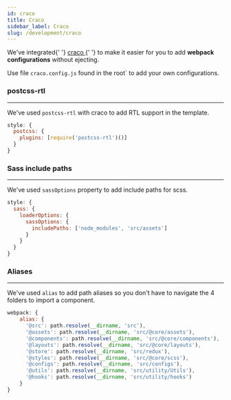 ```yaml
---
id: craco
title: Craco
sidebar_label: Craco
slug: /development/craco
---
```


<p>
  We've integrated{' '}
  <a href='https://github.com/gsoft-inc/craco' target='_blank'>
    craco
  </a>{' '}
  to make it easier for you to add <strong>webpack configurations</strong> without ejecting.
</p>

<p>
  Use file <code>craco.config.js</code> found in the root` to add your own configurations.
</p>

### postcss-rtl

---

<p>
  We've used <code>postcss-rtl</code> with craco to add RTL support in the template.
</p>

```js
style: {
  postcss: {
    plugins: [require('postcss-rtl')()]
  }
}
```

### Sass include paths

---

<p>
  We've used <code>sassOptions</code> property to add include paths for scss.
</p>

```js
style: {
  sass: {
    loaderOptions: {
      sassOptions: {
        includePaths: ['node_modules', 'src/assets']
      }
    }
  }
}
```

### Aliases

---

<p>
  We've used <code>alias</code> to add path aliases so you don't have to navigate the 4 folders to import a component.
</p>

```js
webpack: {
    alias: {
      '@src': path.resolve(__dirname, 'src'),
      '@assets': path.resolve(__dirname, 'src/@core/assets'),
      '@components': path.resolve(__dirname, 'src/@core/components'),
      '@layouts': path.resolve(__dirname, 'src/@core/layouts'),
      '@store': path.resolve(__dirname, 'src/redux'),
      '@styles': path.resolve(__dirname, 'src/@core/scss'),
      '@configs': path.resolve(__dirname, 'src/configs'),
      '@utils': path.resolve(__dirname, 'src/utility/Utils'),
      '@hooks': path.resolve(__dirname, 'src/utility/hooks')
    }
}
```
